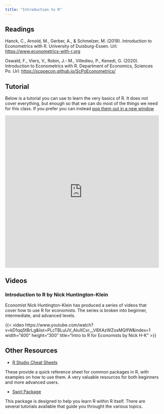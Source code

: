 ```yaml
---
title: "Introduction to R"
---
```


## Readings

Hanck, C., Arnold, M., Gerber, A., & Schmelzer, M. (2019). Introduction to Econometrics with R. University of Duisburg-Essen. Url: <https://www.econometrics-with-r.org>

Oswald, F., Viers, V., Robin, J.- M., Villedieu, P., Kenedi, G. (2020). Introduction to Econometrics with R. Department of Economics, Sciences Po. Url: <https://scpoecon.github.io/ScPoEconometrics/>

## Tutorial

Below is a tutorial you can use to learn the very basics of R. It does not cover everything, but enough so that we can do most of the things we need for this class. If you prefer you can instead <a href=" http://18.119.161.195:3838/EC655learnr/" target="_blank">pop them out in a new window</a>

<div>

```{=html}
<p align="center"><iframe height="500" width="100%" frameborder="no" src="http://18.119.161.195:3838/EC655learnr/"> </iframe></p>
```

</div>

## Videos

### Introduction to R by Nick Huntington-Klein

Economist Nick Huntington-Klein has produced a series of videos that cover how to use R for economists. The series is broken into beginner, intermediate, and advanced levels.

{{< video https://www.youtube.com/watch?v=kD1qq5tBrLg&list=PLcTBLulJV_AIuXCxr__V8XAzWZosMQIfW&index=1 width="400" height="300" title="Intro to R for Economists by Nick H-K" >}}

## Other Resources

- [R Studio Cheat Sheets](https://www.rstudio.com/resources/cheatsheets/)

These provide a quick reference sheet for common packages in R, with examples on how to use them.  A very valuable resources for both beginners and more advanced users.

- [Swirl Package](https://swirlstats.com/students.html)

This package is designed to help you learn R within R itself.  There are several tutorials available that guide you throught the various topics.
